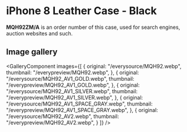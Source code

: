 
# iPhone 8 Leather Case - Black

<Callout type='info' emoji='👉🏻'>**MQH92ZM/A** is an order number of this case, used for search engines, auction websites and such.</Callout>

## Image gallery

<GalleryComponent
    images={[
      {
        original: "/everysource/MQH92.webp",
        thumbnail: "/everypreview/MQH92.webp",
      },
      {
        original: "/everysource/MQH92_AV1_GOLD.webp",
        thumbnail: "/everypreview/MQH92_AV1_GOLD.webp",
      },
      {
        original: "/everysource/MQH92_AV1_SILVER.webp",
        thumbnail: "/everypreview/MQH92_AV1_SILVER.webp",
      },
      {
        original: "/everysource/MQH92_AV1_SPACE_GRAY.webp",
        thumbnail: "/everypreview/MQH92_AV1_SPACE_GRAY.webp",
      },
      {
        original: "/everysource/MQH92_AV2.webp",
        thumbnail: "/everypreview/MQH92_AV2.webp",
      }
    ]}
  />
